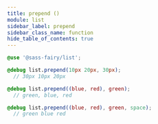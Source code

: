 ```yaml
---
title: prepend ()
module: list
sidebar_label: prepend
sidebar_class_name: function
hide_table_of_contents: true
---
```


<FieldDetails />

```scss
@use '@sass-fairy/list';

@debug list.prepend(10px 20px, 30px);
  // 30px 10px 20px

@debug list.prepend((blue, red), green);
  // green, blue, red

@debug list.prepend((blue, red), green, space);
  // green blue red
```

